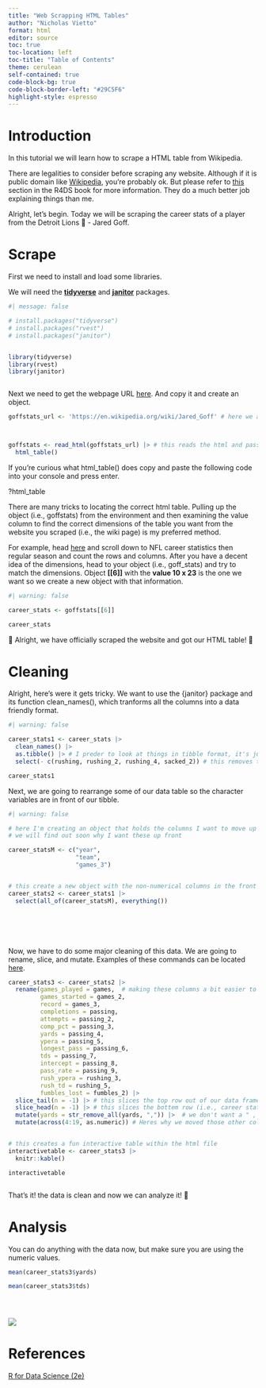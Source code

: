 ```yaml
---
title: "Web Scrapping HTML Tables"
author: "Nicholas Vietto"
format: html
editor: source
toc: true
toc-location: left
toc-title: "Table of Contents"
theme: cerulean
self-contained: true
code-block-bg: true
code-block-border-left: "#29C5F6"
highlight-style: espresso
---
```


# Introduction


In this tutorial we will learn how to scrape a HTML table from Wikipedia. 


::: {.callout-warning}

There are legalities to consider before scraping any website. Although if it is public domain like [Wikipedia](https://en.m.wikipedia.org/wiki/Wikipedia:Copyrights), you're probably ok. But please refer to [this](https://r4ds.hadley.nz/webscraping) section in the R4DS book for more information. They do a much better job explaining things than me. 

:::


Alright, let's begin. Today we will be scraping the career stats of a player from the Detroit Lions 🦁 - Jared Goff. 



# Scrape


First we need to install and load some libraries. 


We will need the [**tidyverse**](https://www.tidyverse.org/) and [**janitor**](https://cran.r-project.org/web/packages/janitor/vignettes/janitor.html) packages. 



```r
#| message: false

# install.packages("tidyverse")
# install.packages("rvest")
# install.packages("janitor")


library(tidyverse)
library(rvest)
library(janitor)



```



Next we need to get the webpage URL [here](https://en.wikipedia.org/wiki/Jared_Goff). And copy it and create an object. 



```r

goffstats_url <- 'https://en.wikipedia.org/wiki/Jared_Goff' # here we are creating the URL object



goffstats <- read_html(goffstats_url) |> # this reads the html and passes it through the html_table function
  html_table()


```

::: {.callout-note}


If you're curious what html_table() does copy and paste the following code into your console and press enter.


?html_table


:::


There are many tricks to locating the correct html table. Pulling up the object (i.e., goffstats) from the environment and then examining the value column to find the correct dimensions of the table you want from the website you scraped (i.e., the wiki page) is my preferred method. 

For example, head [here](https://en.wikipedia.org/wiki/Jared_Goff) and scroll down to NFL career statistics then regular season and count the rows and columns. After you have a decent idea of the dimensions, head to your object (i.e., goff_stats) and try to match the dimensions. Object **[[6]]** with the **value 10 x 23** is the one we want so we create a new object with that information. 



```r
#| warning: false

career_stats <- goffstats[[6]]

career_stats

```



🎉 Alright, we have officially scraped the website and got our HTML table! 🎉


# Cleaning 


Alright, here's were it gets tricky. We want to use the {janitor} package and its function clean_names(), which tranforms all the columns into a data friendly format. 


```r
#| warning: false

career_stats1 <- career_stats |>
  clean_names() |> 
  as.tibble() |> # I preder to look at things in tibble format, it's just a bit nicer
  select(- c(rushing, rushing_2, rushing_4, sacked_2)) # this removes the columns that I don't really find important for the QB position

career_stats1


```

Next, we are going to rearrange some of our data table so the character variables are in front of our tibble. 


```r
#| warning: false

# here I'm creating an object that holds the columns I want to move up front
# we will find out soon why I want these up front

career_statsM <- c("year",
                   "team", 
                   "games_3")


# this create a new object with the non-numerical columns in the front and everything else after it
career_stats2 <- career_stats1 |> 
  select(all_of(career_statsM), everything())







```



Now, we have to do some major cleaning of this data. We are going to rename, slice, and mutate. Examples of these commands can be located [here](https://raw.githubusercontent.com/rstudio/cheatsheets/main/data-transformation.pdf). 


```r



career_stats3 <- career_stats2 |>
  rename(games_played = games,  # making these columns a bit easier to understand and work with
         games_started = games_2,
         record = games_3,
         completions = passing,
         attempts = passing_2,
         comp_pct = passing_3,
         yards = passing_4, 
         ypera = passing_5,
         longest_pass = passing_6,
         tds = passing_7,
         intercept = passing_8,
         pass_rate = passing_9,
         rush_ypera = rushing_3,
         rush_td = rushing_5,
         fumbles_lost = fumbles_2) |> 
  slice_tail(n = -1) |> # this slices the top row out of our data frame (i.e., the extra row of column names)
  slice_head(n = -1) |> # this slices the bottem row (i.e., career stats)
  mutate(yards = str_remove_all(yards, ",")) |>  # we don't want a " , " in our variable bc R considers it a string or a character
  mutate(across(4:19, as.numeric)) # Heres why we moved those other columns to the front, so we can easily convert the others to numerics


# this creates a fun interactive table within the html file
interactivetable <- career_stats3 |> 
  knitr::kable()

interactivetable



```
That's it! the data is clean and now we can analyze it! 🏈

# Analysis 

You can do anything with the data now, but make sure you are using the numeric values. 


```r



mean(career_stats3$yards)

mean(career_stats3$tds)





```



![](https://media.giphy.com/media/ysuapgxHI7hzfxMjU3/giphy.gif){fig-align="center"}



# References 



[R for Data Science (2e)](https://r4ds.hadley.nz/)


